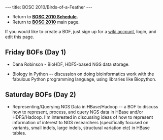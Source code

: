 ---
title: BOSC 2010/Birds-of-a-Feather
---

* Return to '''[[BOSC_2010_Schedule | BOSC 2010 Schedule]].'''
* Return to '''[[BOSC_2010 | BOSC 2010]]''' main page.

If you would like to create a BOF, just sign up for a [[Special:Userlogin| wiki account]], login, and edit this page. 

== Friday BOFs (Day 1) ==

* Dana Robinson - BioHDF, HDF5-based NGS data storage.

* Biology in Python -- discussion on doing bioinformatics work with the fabulous Python programming language, using libraries like Biopython.

== Saturday BOFs (Day 2) ==

* Representing/Querying NGS Data in HBase/Hadoop -- a BOF to discuss how to represent, process, and query NGS data in HBase and/or HDFS/Hadoop. I'm interested in discussing ideas of how to represent information of interest to NGS researchers (specifically focused on variants, small indels, large indels, structural variation etc) in HBase tables.
